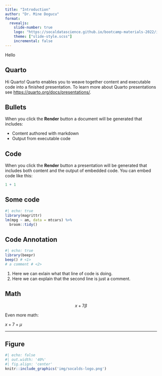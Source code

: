 ```yaml
---
title: "Introduction"
author: "Dr. Mine Dogucu"
format: 
  revealjs:
    slide-number: true
    logo: "https://socaldatascience.github.io/bootcamp-materials-2022/img/socalds-logo.png"
    theme: ["slide-style.scss"]
    incremental: false
---
```


::: r-fit-text
Hello
:::


## Quarto
Hi Quarto!
Quarto enables you to weave together content and executable code into a finished presentation. To learn more about Quarto presentations see <https://quarto.org/docs/presentations/>.

## Bullets

When you click the **Render** button a document will be generated that includes:

-   Content authored with markdown
-   Output from executable code

## Code

When you click the **Render** button a presentation will be generated that includes both content and the output of embedded code. You can embed code like this:

```r
1 + 1
```

## Some code

```r
#| echo: true
library(magrittr)
lm(mpg ~ am, data = mtcars) %>% 
  broom::tidy()
```

## Code Annotation

```r
#| echo: true
library(beepr)
beep() # <1>
# a comment # <2>
```

1. Here we can exlain what that line of code is doing.
2. Here we can explain that the second line is just a comment.

## Math

$$x+7\beta$$

Even more math:

$x+7 +\mu$

---

## Figure

```r
#| echo: false
#| out.width: '40%'
#| fig.align: 'center'
knitr::include_graphics('img/socalds-logo.png')
```

